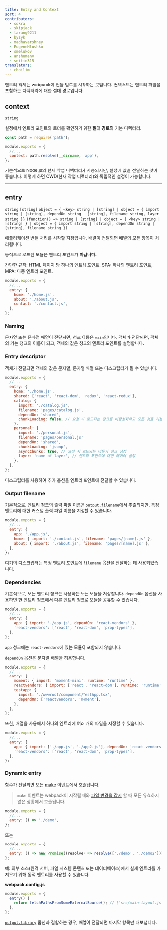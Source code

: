 ```yaml
---
title: Entry and Context
sort: 4
contributors:
  - sokra
  - skipjack
  - tarang9211
  - byzyk
  - madhavarshney
  - EugeneHlushko
  - smelukov
  - anshumanv
  - snitin315
translators:
  - choilim
---
```


엔트리 객체는 webpack이 번들 빌드를 시작하는 곳입니다. 컨텍스트는 엔트리 파일을 포함하는 디렉터리에 대한 절대 경로입니다.

## context

`string`

설정에서 엔트리 포인트와 로더를 확인하기 위한 **절대 경로의** 기본 디렉터리.

```js
const path = require('path');

module.exports = {
  //...
  context: path.resolve(__dirname, 'app'),
};
```

기본적으로 Node.js의 현재 작업 디렉터리가 사용되지만, 설정에 값을 전달하는 것이 좋습니다. 이렇게 하면 CWD(현재 작업 디렉터리)와 독립적인 설정이 가능합니다.

---

## entry

`string` `[string]` `object = { <key> string | [string] | object = { import string | [string], dependOn string | [string], filename string, layer string }}` `(function() => string | [string] | object = { <key> string | [string] } | object = { import string | [string], dependOn string | [string], filename string })`

애플리케이션 번들 처리를 시작할 지점입니다. 배열이 전달되면 배열의 모든 항목이 처리됩니다.

동적으로 로드된 모듈은 엔트리 포인트가 **아닙니다.**

간단한 규칙: HTML 페이지 당 하나의 엔트리 포인트. SPA: 하나의 엔트리 포인트, MPA: 다중 엔트리 포인트.

```js
module.exports = {
  //...
  entry: {
    home: './home.js',
    about: './about.js',
    contact: './contact.js',
  },
};
```

### Naming

문자열 또는 문자열 배열이 전달되면, 청크 이름은 `main`입니다. 객체가 전달되면, 객체의 키는 청크의 이름이 되고, 객체의 값은 청크의 엔트리 포인트를 설명합니다.

### Entry descriptor

객체가 전달되면 객체의 값은 문자열, 문자열 배열 또는 디스크립터가 될 수 있습니다.

```js
module.exports = {
  //...
  entry: {
    home: './home.js',
    shared: ['react', 'react-dom', 'redux', 'react-redux'],
    catalog: {
      import: './catalog.js',
      filename: 'pages/catalog.js',
      dependOn: 'shared',
      chunkLoading: false, // 요청 시 로드되는 청크를 비활성화하고 모든 것을 기본 청크에 넣습니다.
    },
    personal: {
      import: './personal.js',
      filename: 'pages/personal.js',
      dependOn: 'shared',
      chunkLoading: 'jsonp',
      asyncChunks: true, // 요청 시 로드되는 비동기 청크 생성
      layer: 'name of layer', // 엔트리 포인트에 대한 레이어 설정
    },
  },
};
```

디스크립터를 사용하여 추가 옵션을 엔트리 포인트에 전달할 수 있습니다.

### Output filename

기본적으로, 엔트리 청크의 출력 파일 이름은 [`output.filename`](/configuration/output/#outputfilename)에서 추출되지만, 특정 엔트리에 대한 커스텀 출력 파일 이름을 지정할 수 있습니다.

```js
module.exports = {
  //...
  entry: {
    app: './app.js',
    home: { import: './contact.js', filename: 'pages/[name].js' },
    about: { import: './about.js', filename: 'pages/[name].js' },
  },
};
```

여기의 디스크립터는 특정 엔트리 포인트에 `filename` 옵션을 전달하는 데 사용되었습니다.

### Dependencies

기본적으로, 모든 엔트리 청크는 사용하는 모든 모듈을 저장합니다. `dependOn` 옵션을 사용하면 한 엔트리 청크에서 다른 엔트리 청크로 모듈을 공유할 수 있습니다.

```js
module.exports = {
  //...
  entry: {
    app: { import: './app.js', dependOn: 'react-vendors' },
    'react-vendors': ['react', 'react-dom', 'prop-types'],
  },
};
```

`app` 청크에는 `react-vendors`에 있는 모듈이 포함되지 않습니다.

`dependOn` 옵션은 문자열 배열을 허용합니다.

```js
module.exports = {
  //...
  entry: {
    moment: { import: 'moment-mini', runtime: 'runtime' },
    reactvendors: { import: ['react', 'react-dom'], runtime: 'runtime' },
    testapp: {
      import: './wwwroot/component/TestApp.tsx',
      dependOn: ['reactvendors', 'moment'],
    },
  },
};
```

또한, 배열을 사용해서 하나의 엔트리에 여러 개의 파일을 지정할 수 있습니다.

```js
module.exports = {
  //...
  entry: {
    app: { import: ['./app.js', './app2.js'], dependOn: 'react-vendors' },
    'react-vendors': ['react', 'react-dom', 'prop-types'],
  },
};
```

### Dynamic entry

함수가 전달되면 모든 [make](/api/compiler-hooks/#make) 이벤트에서 호출됩니다.

> `make` 이벤트는 webpack이 시작될 때와 [파일 변경을 감시](/configuration/watch/) 할 때 모든 유효하지 않은 상황에서 호출됩니다.

```js
module.exports = {
  //...
  entry: () => './demo',
};
```

또는

```js
module.exports = {
  //...
  entry: () => new Promise((resolve) => resolve(['./demo', './demo2'])),
};
```

예: 외부 소스(원격 서버, 파일 시스템 콘텐츠 또는 데이터베이스)에서 실제 엔트리를 가져오기 위해 동적 엔트리를 사용할 수 있습니다.

**webpack.config.js**

```js
module.exports = {
  entry() {
    return fetchPathsFromSomeExternalSource(); // ['src/main-layout.js', 'src/admin-layout.js']와 같이 해석할 promise를 반환합니다.
  },
};
```

[`output.library`](/configuration/output/#outputlibrary) 옵션과 결합하는 경우, 배열이 전달되면 마지막 항목만 내보냅니다.
